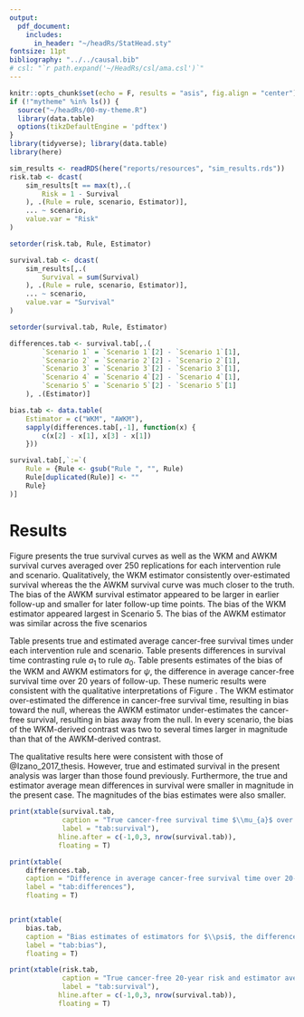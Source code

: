 ```yaml
---
output:
  pdf_document:
    includes:
      in_header: "~/headRs/StatHead.sty"
fontsize: 11pt
bibliography: "../../causal.bib"
# csl: "`r path.expand('~/HeadRs/csl/ama.csl')`"
---
```


```r
knitr::opts_chunk$set(echo = F, results = "asis", fig.align = "center")
if (!"mytheme" %in% ls()) {
  source("~/headRs/00-my-theme.R")
  library(data.table)
  options(tikzDefaultEngine = 'pdftex')
}
library(tidyverse); library(data.table)
library(here)
```

```r
sim_results <- readRDS(here("reports/resources", "sim_results.rds"))
risk.tab <- dcast(
	sim_results[t == max(t),.(
		Risk = 1 - Survival
	), .(Rule = rule, scenario, Estimator)],
	... ~ scenario,
	value.var = "Risk"
)

setorder(risk.tab, Rule, Estimator)

survival.tab <- dcast(
	sim_results[,.(
		Survival = sum(Survival)
	), .(Rule = rule, scenario, Estimator)],
	... ~ scenario,
	value.var = "Survival"
)

setorder(survival.tab, Rule, Estimator)

differences.tab <- survival.tab[,.(
		`Scenario 1` = `Scenario 1`[2] - `Scenario 1`[1],
		`Scenario 2` = `Scenario 2`[2] - `Scenario 2`[1],
		`Scenario 3` = `Scenario 3`[2] - `Scenario 3`[1],
		`Scenario 4` = `Scenario 4`[2] - `Scenario 4`[1],
		`Scenario 5` = `Scenario 5`[2] - `Scenario 5`[1]
	), .(Estimator)]

bias.tab <- data.table(
	Estimator = c("WKM", "AWKM"),
	sapply(differences.tab[,-1], function(x) {
		c(x[2] - x[1], x[3] - x[1])
	}))

survival.tab[,`:=`(
	Rule = {Rule <- gsub("Rule ", "", Rule)
	Rule[duplicated(Rule)] <- ""
	Rule}
)]
```

# Results

Figure \ref{fig:survival} presents the true survival curves as well as the WKM and AWKM survival curves averaged over 250 replications for each intervention rule and scenario. Qualitatively, the WKM estimator consistently over-estimated survival whereas the the AWKM survival curve was much closer to the truth. The bias of the AWKM survival estimator appeared to be larger in  earlier follow-up and smaller for later follow-up time points. The bias of the WKM estimator appeared largest in Scenario 5. The bias of the AWKM estimator was similar across the five scenarios

\begin{figure}
\caption{Cancer-free survival over time since hire in five simulation scenarios. The true (discrete) survival curve is represented by the solid lines. The average inverse probability weighted Kaplan-Meier (WKM) survival curve is represented by the dashed-line with short dashes. The average Aalen-filtered inverse probability weighted Kaplan-Meier (AWKM) survival curve is represented by the dashed-line with long dashes. Estimated survival curves were averaged over 250 replicates. Salmon color indicates survival and survival estimates under rule $a_0$ when workers are always unexposed. Cyan color indicates those under rule $a_1$ when workers are always exposed while employed.}
\label{fig:survival}
\begin{center}
\includegraphics{`r here::here("reports/resources", "results.pdf")`}
\end{center}
\end{figure}

Table \ref{tab:survival} presents true and estimated average cancer-free survival times under each intervention rule and scenario. Table \ref{tab:differences} presents differences in survival time contrasting rule $a_1$ to rule $a_0$. Table \ref{tab:bias} presents estimates of the bias of the WKM and AWKM estimators for $\psi$, the difference in average cancer-free survival time over 20 years of follow-up. These numeric results were consistent with the qualitative interpretations of Figure \ref{fig:survival}. The WKM estimator over-estimated the difference in cancer-free survival time, resulting in bias toward the null, whereas the AWKM estimator under-estimates the cancer-free survival, resulting in bias away from the null. In every scenario, the bias of the WKM-derived contrast was two to several times larger in magnitude than that of the AWKM-derived contrast.

The qualitative results here were consistent with those of @Izano_2017_thesis. However, true and estimated survival in the present analysis was larger than those found previously. Furthermore, the true and estimator average mean differences in survival were smaller in magnitude in the present case. The magnitudes of the bias estimates were also smaller.

```r
print(xtable(survival.tab,
			 caption = "True cancer-free survival time $\\mu_{a}$ over 20-year follow-up and estimator averages over 250 replicates.",
			 label = "tab:survival"),
			hline.after = c(-1,0,3, nrow(survival.tab)),
			floating = T)

print(xtable(
	differences.tab,
	caption = "Difference in average cancer-free survival time over 20-year follow-up comparing rule $a_1$ always exposed to rule $a_0$ never exposed at work: true value $\\psi$ and estimator averages over 250 replicates.",
	label = "tab:differences"),
	floating = T)


print(xtable(
	bias.tab,
	caption = "Bias estimates of estimators for $\\psi$, the difference in average cancer-free survival time over 20 years of follow-up.",
	label = "tab:bias"),
	floating = T)

print(xtable(risk.tab,
			 caption = "True cancer-free 20-year risk and estimator averages over 250 replicates.",
			 label = "tab:survival"),
			hline.after = c(-1,0,3, nrow(survival.tab)),
			floating = T)
```